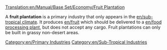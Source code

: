 [[Translation:en/Manual/Base Set/Economy/Fruit Plantation]]

{{en/Industries|image=Fruitplantation.png
|name=Fruit Plantation
|climates=[[en/Sub-Tropical]]
|accepts=Nothing
|produces=[[en/Manual/Base Set/Economy/Fruit]]
}}
A '''fruit plantation''' is a primary industry that only appears in the [[en/sub-tropical climate]]. It produces [[en/fruit]] which should be delivered to a [[en/food processing plant]], but does not accept any cargo. Fruit plantations can only be built in grassy non-desert areas.

{{en/Navbox Industries}}

[[Category:en/Primary Industries]]
[[Category:en/Sub-Tropical Industries]]
